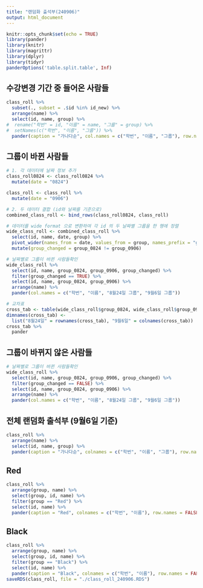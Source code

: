 ```yaml
---
title: "랜덤화 출석부(240906)"
output: html_document
---
```


```r
knitr::opts_chunk$set(echo = TRUE)
library(pander)
library(knitr)
library(magrittr)
library(dplyr)
library(tidyr)
panderOptions('table.split.table', Inf)
```


<!--
### Data

```r
class_roll0824 <- readRDS("./class_roll_240824.RDS")
# class_roll <- readRDS("./class_roll_240906.RDS")
load("./red_and_black_240906_data.RData")
```
-->

## 수강변경 기간 중 들어온 사람들

```r
class_roll %>%
  subset(., subset = .$id %in% id_new) %>%
  arrange(name) %>%
  select(id, name, group) %>%
#  rename("학번" = id, "이름" = name, "그룹" = group) %>%
#  setNames(c("학번", "이름", "그룹")) %>%
  pander(caption = "가나다순", col.names = c("학번", "이름", "그룹"), row.names = FALSE)
```

## 그룹이 바뀐 사람들

```r
# 1. 각 데이터에 날짜 정보 추가
class_roll0824 <- class_roll0824 %>%
  mutate(date = "0824")

class_roll <- class_roll %>%
  mutate(date = "0906")

# 2. 두 데이터 결합 (id와 날짜를 기준으로)
combined_class_roll <- bind_rows(class_roll0824, class_roll) 

# 데이터를 wide format 으로 변환하여 각 id 의 두 날짜별 그룹을 한 행에 정렬
wide_class_roll <- combined_class_roll %>%
  select(id, name, date, group) %>%
  pivot_wider(names_from = date, values_from = group, names_prefix = "group_") %>%
  mutate(group_changed = group_0824 != group_0906)

# 날짜별로 그룹이 바뀐 사람들확인
wide_class_roll %>%
  select(id, name, group_0824, group_0906, group_changed) %>%
  filter(group_changed == TRUE) %>%
  select(id, name, group_0824, group_0906) %>%
  arrange(name) %>%
  pander(col.names = c("학번", "이름", "8월24일 그룹", "9월6일 그룹"))

# 교차표
cross_tab <- table(wide_class_roll$group_0824, wide_class_roll$group_0906)
dimnames(cross_tab) <- 
  list("8월24일" = rownames(cross_tab), "9월6일" = colnames(cross_tab))
cross_tab %>% 
  pander
```

## 그룹이 바뀌지 않은 사람들

```r
# 날짜별로 그룹이 바뀐 사람들확인
wide_class_roll %>%
  select(id, name, group_0824, group_0906, group_changed) %>%
  filter(group_changed == FALSE) %>%
  select(id, name, group_0824, group_0906) %>%
  arrange(name) %>%
  pander(col.names = c("학번", "이름", "8월24일 그룹", "9월6일 그룹"))
```

## 전체 랜덤화 출석부 (9월6일 기준)

```r
class_roll %>%
  arrange(name) %>%
  select(id, name, group) %>%
  pander(caption = "가나다순", colnames = c("학번", "이름", "그룹"), row.names = FALSE)
```

<P style="page-break-before:always">

## Red

```r
class_roll %>%
  arrange(group, name) %>%
  select(group, id, name) %>%
  filter(group == "Red") %>%
  select(id, name) %>%
  pander(caption = "Red", colnames = c("학번", "이름"), row.names = FALSE)
```

<P style="page-break-before:always">

## Black

```r
class_roll %>%
  arrange(group, name) %>%
  select(group, id, name) %>%
  filter(group == "Black") %>%
  select(id, name) %>%
  pander(caption = "Black", colnames = c("학번", "이름"), row.names = FALSE)
saveRDS(class_roll, file = "./class_roll_240906.RDS")
```

<P style="page-break-before:always">

